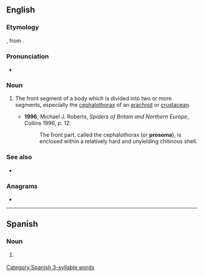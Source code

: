==English==
{{wikipedia}}

===Etymology===
{{root|en|ine-pro|*per-|*tewh₂-}}
{{prefix|en|pro|t1=front|soma|t2=body}}, from {{etyl|grc|en}} {{m|grc|σῶμα||body}}.

===Pronunciation===
* {{a|UK}} {{IPA|en|/pɹəʊˈsəʊmə/}}

===Noun===
{{en-noun|s|prosomata}}

# {{lb|en|zoology}} The front segment of a body which is divided into two or more segments, especially the [[cephalothorax]] of an [[arachnid]] or [[crustacean]].
#* '''1996''', Michael J. Roberts, ''Spiders of Britain and Northern Europe'', Collins 1996, p. 12:
#*: The front part, called the cephalothorax (or '''prosoma'''), is enclosed within a relatively hard and unyielding chitinous shell.

===See also===
* {{l|en|opisthosoma}}

===Anagrams===
* {{anagrams|en|a=amooprs|poromas}}

----

==Spanish==
{{wikipedia|lang=es}}

===Noun===
{{es-noun|m}}

# {{lb|es|entomology}} {{l|en|prosoma}}

[[Category:Spanish 3-syllable words]]